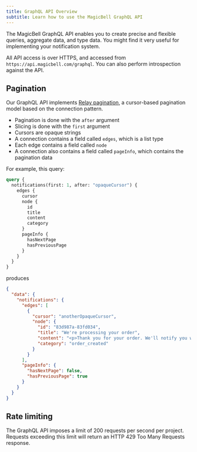 ```yaml
---
title: GraphQL API Overview
subtitle: Learn how to use the MagicBell GraphQL API
---
```


The MagicBell GraphQL API enables you to create precise and flexible queries,
aggregate data, and type data. You might find it very useful for implementing
your notification system.

All API access is over HTTPS, and accessed from `https://api.magicbell.com/graphql`. You can also perform introspection against the API.

## Pagination

Our GraphQL API implements [Relay pagination](https://relay.dev/graphql/connections.htm),
a cursor-based pagination model based on the connection pattern.

- Pagination is done with the `after` argument
- Slicing is done with the `first` argument
- Cursors are opaque strings
- A connection contains a field called `edges`, which is a list type
- Each edge contains a field called `node`
- A connection also contains a field called `pageInfo`, which contains the pagination data

For example, this query:

```graphql
query {
  notifications(first: 1, after: "opaqueCursor") {
    edges {
      cursor
      node {
        id
        title
        content
        category
      }
      pageInfo {
        hasNextPage
        hasPreviousPage
      }
    }
  }
}
```

produces

```json
{
  "data": {
    "notifications": {
      "edges": [
        {
          "cursor": "anotherOpaqueCursor",
          "node": {
            "id": "83d987a-83fd034",
            "title": "We're processing your order",
            "content": "<p>Thank you for your order. We'll notify you when these items are ready.</p>",
            "category": "order_created"
          }
        }
      ],
      "pageInfo": {
        "hasNextPage": false,
        "hasPreviousPage": true
      }
    }
  }
}
```

## Rate limiting

The GraphQL API imposes a limit of 200 requests per second per project. Requests exceeding this limit will return an HTTP 429 Too Many Requests response.
